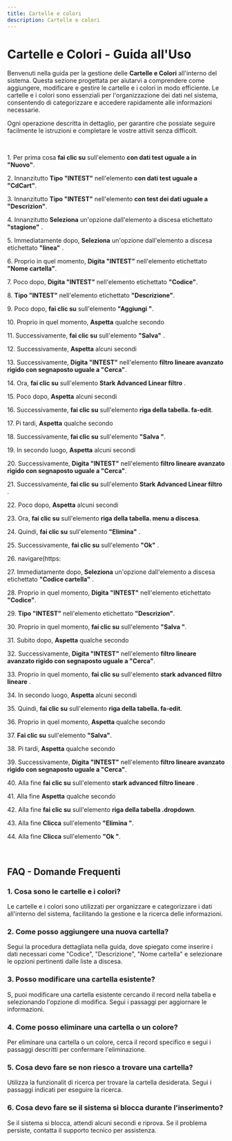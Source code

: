 ```yaml
---
title: Cartelle e colori
description: Cartelle e colori
---
```

# Cartelle e Colori \- Guida all\'Uso

Benvenuti nella guida per la gestione delle **Cartelle e Colori** all\'interno del sistema\. Questa sezione  progettata per aiutarvi a comprendere come aggiungere\, modificare e gestire le cartelle e i colori in modo efficiente\. Le cartelle e i colori sono essenziali per l\'organizzazione dei dati nel sistema\, consentendo di categorizzare e accedere rapidamente alle informazioni necessarie\.

Ogni operazione  descritta in dettaglio\, per garantire che possiate seguire facilmente le istruzioni e completare le vostre attivit senza difficolt\.

&nbsp;

1\. Per prima cosa **fai clic su** sull\'elemento **con dati test uguale a in \"Nuovo\"**\.

2\. Innanzitutto **Tipo \"INTEST\"** nell\'elemento **con dati test uguale a \"CdCart\"**\.

3\. Innanzitutto **Tipo \"INTEST\"** nell\'elemento **con test dei dati uguale a \"Descrizion\"**\.

4\. Innanzitutto **Seleziona** un\'opzione dall\'elemento a discesa etichettato **\"stagione\"** \.

5\. Immediatamente dopo\, **Seleziona** un\'opzione dall\'elemento a discesa etichettato **\"linea\"** \.

6\. Proprio in quel momento\, **Digita \"INTEST\"** nell\'elemento etichettato **\"Nome cartella\"**\.

7\. Poco dopo\, **Digita \"INTEST\"** nell\'elemento etichettato **\"Codice\"**\.

8\. **Tipo \"INTEST\"** nell\'elemento etichettato **\"Descrizione\"**\.

9\. Poco dopo\, **fai clic su** sull\'elemento **\"Aggiungi \"**\.

10\. Proprio in quel momento\, **Aspetta** qualche secondo

11\. Successivamente\, **fai clic su** sull\'elemento **\"Salva\"** \.

12\. Successivamente\, **Aspetta** alcuni secondi

13\. Successivamente\, **Digita \"INTEST\"** nell\'elemento **filtro lineare avanzato rigido con segnaposto uguale a \"Cerca\"**\.

14\. Ora\, **fai clic su** sull\'elemento **Stark Advanced Linear filtro** \.

15\. Poco dopo\, **Aspetta** alcuni secondi

16\. Successivamente\, **fai clic su** sull\'elemento **riga della tabella\. fa\-edit**\.

17\. Pi tardi\, **Aspetta** qualche secondo

18\. Successivamente\, **fai clic su** sull\'elemento **\"Salva \"**\.

19\. In secondo luogo\, **Aspetta** alcuni secondi

20\. Successivamente\, **Digita \"INTEST\"** nell\'elemento **filtro lineare avanzato rigido con segnaposto uguale a \"Cerca\"**\.

21\. Successivamente\, **fai clic su** sull\'elemento **Stark Advanced Linear filtro** \.

22\. Poco dopo\, **Aspetta** alcuni secondi

23\. Ora\, **fai clic su** sull\'elemento **riga della tabella\. menu a discesa**\.

24\. Quindi\, **fai clic su** sull\'elemento **\"Elimina\"** \.

25\. Successivamente\, **fai clic su** sull\'elemento **\"Ok\"** \.

26\. navigare\(https\:

27\. Immediatamente dopo\, **Seleziona** un\'opzione dall\'elemento a discesa etichettato **\"Codice cartella\"** \.

28\. Proprio in quel momento\, **Digita \"INTEST\"** nell\'elemento etichettato **\"Codice\"**\.

29\. **Tipo \"INTEST\"** nell\'elemento etichettato **\"Descrizion\"**\.

30\. Proprio in quel momento\, **fai clic su** sull\'elemento **\"Salva \"**\.

31\. Subito dopo\, **Aspetta** qualche secondo

32\. Successivamente\, **Digita \"INTEST\"** nell\'elemento **filtro lineare avanzato rigido con segnaposto uguale a \"Cerca\"**\.

33\. Proprio in quel momento\, **fai clic su** sull\'elemento **stark advanced filtro lineare** \.

34\. In secondo luogo\, **Aspetta** alcuni secondi

35\. Quindi\, **fai clic su** sull\'elemento **riga della tabella\. fa\-edit**\.

36\. Proprio in quel momento\, **Aspetta** qualche secondo

37\. **Fai clic su** sull\'elemento **\"Salva\"**\.

38\. Pi tardi\, **Aspetta** qualche secondo

39\. Successivamente\, **Digita \"INTEST\"** nell\'elemento **filtro lineare avanzato rigido con segnaposto uguale a \"Cerca\"**\.

40\. Alla fine **fai clic su** sull\'elemento **stark advanced filtro lineare** \.

41\. Alla fine **Aspetta** qualche secondo

42\. Alla fine **fai clic su** sull\'elemento **riga della tabella \.dropdown**\.

43\. Alla fine **Clicca** sull\'elemento **\"Elimina \"**\.

44\. Alla fine **Clicca** sull\'elemento **\"Ok \"**\.

&nbsp;

## FAQ \- Domande Frequenti

### 1\. **Cosa sono le cartelle e i colori\?**

Le cartelle e i colori sono utilizzati per organizzare e categorizzare i dati all\'interno del sistema\, facilitando la gestione e la ricerca delle informazioni\.

### 2\. **Come posso aggiungere una nuova cartella\?**

Segui la procedura dettagliata nella guida\, dove  spiegato come inserire i dati necessari come \"Codice\"\, \"Descrizione\"\, \"Nome cartella\" e selezionare le opzioni pertinenti dalle liste a discesa\.

### 3\. **Posso modificare una cartella esistente\?**

S\, puoi modificare una cartella esistente cercando il record nella tabella e selezionando l\'opzione di modifica\. Segui i passaggi per aggiornare le informazioni\.

### 4\. **Come posso eliminare una cartella o un colore\?**

Per eliminare una cartella o un colore\, cerca il record specifico e segui i passaggi descritti per confermare l\'eliminazione\.

### 5\. **Cosa devo fare se non riesco a trovare una cartella\?**

Utilizza la funzionalit di ricerca per trovare la cartella desiderata\. Segui i passaggi indicati per eseguire la ricerca\.

### 6\. **Cosa devo fare se il sistema si blocca durante l\'inserimento\?**

Se il sistema si blocca\, attendi alcuni secondi e riprova\. Se il problema persiste\, contatta il supporto tecnico per assistenza\.